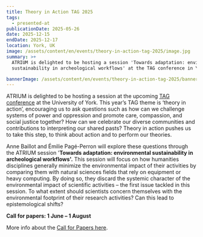 ```yaml
---
title: Theory in Action TAG 2025
tags:
  - presented-at
publicationDate: 2025-05-26
date: 2025-12-15
endDate: 2025-12-17
location: York, UK
image: /assets/content/en/events/theory-in-action-tag-2025/image.jpg
summary: >+
  ATRIUM is delighted to be hosting a session 'Towards adaptation: environmental
  sustainability in archeological workflows' at the TAG conference in York. 

bannerImage: /assets/content/en/events/theory-in-action-tag-2025/bannerImage.png
---
```

<Figure src="/assets/content/en/events/theory-in-action-tag-2025/screenshot-2025-05-26-at-14.14.14.png" alt="Theory in Action TAG York 2025 logo " alignment="stretch">

</Figure>

ATRIUM is delighted to be hosting a session at the upcoming [TAG conference](https://tag2025.hosted.york.ac.uk/en/) at the University of York. This year’s TAG theme is ‘theory in action’, encouraging us to ask questions such as how can we challenge systems of power and oppression and promote care, compassion, and social justice together? How can we celebrate our diverse communities and contributions to interpreting our shared pasts? Theory in action pushes us to take this step, to think about action and to perform our theories.

Anne Baillot and Émilie Pagé-Perron will explore these questions through the ATRIUM session '**Towards adaptation: environmental sustainability in archeological workflows'.** This session will focus on how humanities disciplines generally minimize the environmental impact of their activities by comparing them with natural sciences fields that rely on equipment or heavy computing. By doing so, they discard the systemic character of the environmental impact of scientific activities – the first issue tackled in this session. To what extent should scientists concern themselves with the environmental footprint of their research activities? Can this lead to epistemological shifts?

**Call for papers: 1 June – 1 August**

More info about the [Call for Papers here](https://atrium-research.eu/call-for-papers-for-tag-2025-york-uk).&#x20;
